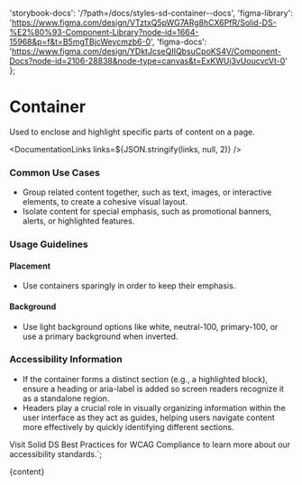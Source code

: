 

  'storybook-docs': '/?path=/docs/styles-sd-container--docs',
  'figma-library':
    'https://www.figma.com/design/VTztxQ5pWG7ARg8hCX6PfR/Solid-DS-%E2%80%93-Component-Library?node-id=1664-15968&p=f&t=B5mgTBjcWeycmzb6-0',
  'figma-docs':
    'https://www.figma.com/design/YDktJcseQIIQbsuCpoKS4V/Component-Docs?node-id=2106-28838&node-type=canvas&t=ExKWUj3vUoucvcVt-0'
};

# Container

Used to enclose and highlight specific parts of content on a page.

<DefaultStory />

<DocumentationLinks links=${JSON.stringify(links, null, 2)} />

### Common Use Cases

- Group related content together, such as text, images, or interactive elements, to create a cohesive visual layout.
- Isolate content for special emphasis, such as promotional banners, alerts, or highlighted features.

### Usage Guidelines

#### Placement

- Use containers sparingly in order to keep their emphasis.

#### Background

- Use light background options like white, neutral-100, primary-100, or use a primary background when inverted.

### Accessibility Information

- If the container forms a distinct section (e.g., a highlighted block), ensure a heading or aria-label is added so screen readers recognize it as a standalone region.
- Headers play a crucial role in visually organizing information within the user interface as they act as guides, helping users navigate content more effectively by quickly identifying different sections.

Visit <sd-link href="https://www.figma.com/design/YDktJcseQIIQbsuCpoKS4V/Component-Docs?node-id=10708-5011&t=Z1FxSGWkmXG5r5sw-4" target="_blank">Solid DS Best Practices for WCAG Compliance</sd-link> to learn more about our accessibility standards.`;

<Meta title="Styles/sd-container/Overview" />

<OverviewFormatter story={SdContainerStories.Default}>{content}</OverviewFormatter>
